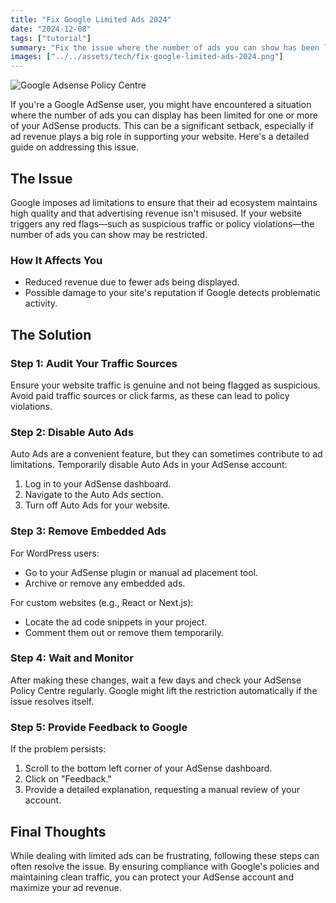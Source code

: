 ```yaml
---
title: "Fix Google Limited Ads 2024"
date: "2024-12-08"
tags: ["tutorial"]
summary: "Fix the issue where the number of ads you can show has been limited for one or more of your AdSense products. For more information, go to the Policy Centre."
images: ["../../assets/tech/fix-google-limited-ads-2024.png"]
---
```


<img
  src="../../assets/tech/fix-google-limited-ads-2024.png"
  alt="Google Adsense Policy Centre"
/>

If you're a Google AdSense user, you might have encountered a situation where the number of ads you can display has been limited for one or more of your AdSense products. This can be a significant setback, especially if ad revenue plays a big role in supporting your website. Here's a detailed guide on addressing this issue.

## The Issue

Google imposes ad limitations to ensure that their ad ecosystem maintains high quality and that advertising revenue isn't misused. If your website triggers any red flags—such as suspicious traffic or policy violations—the number of ads you can show may be restricted.

### How It Affects You

- Reduced revenue due to fewer ads being displayed.
- Possible damage to your site's reputation if Google detects problematic activity.

## The Solution

### Step 1: Audit Your Traffic Sources

Ensure your website traffic is genuine and not being flagged as suspicious. Avoid paid traffic sources or click farms, as these can lead to policy violations.

### Step 2: Disable Auto Ads

Auto Ads are a convenient feature, but they can sometimes contribute to ad limitations. Temporarily disable Auto Ads in your AdSense account:

1. Log in to your AdSense dashboard.
2. Navigate to the Auto Ads section.
3. Turn off Auto Ads for your website.

### Step 3: Remove Embedded Ads

For WordPress users:

- Go to your AdSense plugin or manual ad placement tool.
- Archive or remove any embedded ads.

For custom websites (e.g., React or Next.js):

- Locate the ad code snippets in your project.
- Comment them out or remove them temporarily.

### Step 4: Wait and Monitor

After making these changes, wait a few days and check your AdSense Policy Centre regularly. Google might lift the restriction automatically if the issue resolves itself.

### Step 5: Provide Feedback to Google

If the problem persists:

1. Scroll to the bottom left corner of your AdSense dashboard.
2. Click on "Feedback."
3. Provide a detailed explanation, requesting a manual review of your account.

## Final Thoughts

While dealing with limited ads can be frustrating, following these steps can often resolve the issue. By ensuring compliance with Google's policies and maintaining clean traffic, you can protect your AdSense account and maximize your ad revenue.
